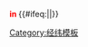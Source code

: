 <span style="color:red;"><b> {{{msg}}} in {{tl|Coord}}</b></span><includeonly>{{#ifeq:{{NAMESPACE}}|{{NS:0}}|[[Category:需要修復的經緯模板引用|{{{sort_ch}}}{{PAGENAME}}]]}}</includeonly><noinclude>[[Category:经纬模板]]</noinclude>